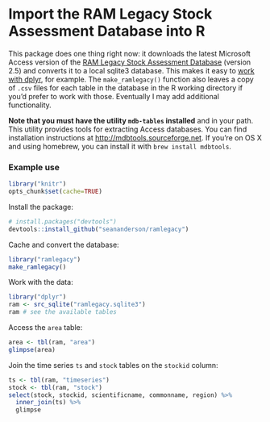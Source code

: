 # Import the RAM Legacy Stock Assessment Database into R

This package does one thing right now: it downloads the latest Microsoft Access version of the [RAM Legacy Stock Assessment Database](http://ramlegacy.org) (version 2.5) and converts it to a local sqlite3 database. This makes it easy to [work with dplyr](http://cran.r-project.org/web/packages/dplyr/vignettes/databases.html), for example. The `make_ramlegacy()` function also leaves a copy of `.csv` files for each table in the database in the R working directory if you'd prefer to work with those. Eventually I may add additional functionality.

**Note that you must have the utility `mdb-tables` installed** and in your path. This utility provides tools for extracting Access databases. You can find installation instructions at <http://mdbtools.sourceforge.net>. If you're on OS X and using homebrew, you can install it with `brew install mdbtools`.

### Example use

```r
library("knitr")
opts_chunk$set(cache=TRUE)
```

Install the package:

```r
# install.packages("devtools")
devtools::install_github("seananderson/ramlegacy")
```

Cache and convert the database:

```r
library("ramlegacy")
make_ramlegacy()
```

Work with the data:

```r
library("dplyr")
ram <- src_sqlite("ramlegacy.sqlite3")
ram # see the available tables
```

Access the `area` table:

```r
area <- tbl(ram, "area")
glimpse(area)
```

Join the time series `ts` and `stock` tables on the `stockid` column:

```r
ts <- tbl(ram, "timeseries")
stock <- tbl(ram, "stock")
select(stock, stockid, scientificname, commonname, region) %>%
  inner_join(ts) %>%
  glimpse
```